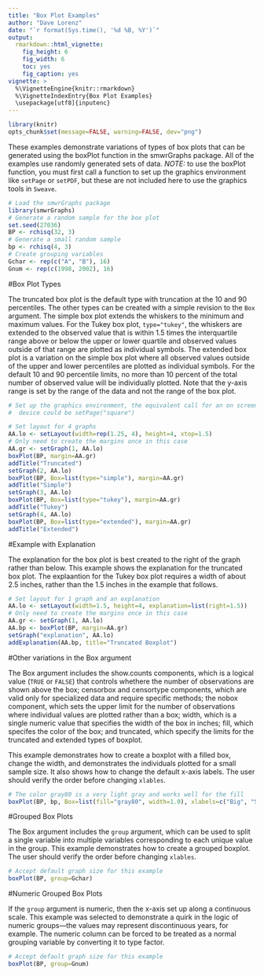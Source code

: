 ```yaml
---
title: "Box Plot Examples"
author: "Dave Lorenz"
date: "`r format(Sys.time(), '%d %B, %Y')`"
output:
  rmarkdown::html_vignette:
    fig_height: 6
    fig_width: 6
    toc: yes
    fig_caption: yes
vignette: >
  %\VignetteEngine{knitr::rmarkdown}
  %\VignetteIndexEntry{Box Plot Examples}
  \usepackage[utf8]{inputenc}
---
```


```r
library(knitr)
opts_chunk$set(message=FALSE, warning=FALSE, dev="png")
```

These examples demonstrate variations of types of box plots that can be 
generated using the boxPlot function in the smwrGraphs package.
All of the examples use randomly generated sets of data.
*NOTE:* to use the boxPlot function, you must first call
a function to set up the graphics environment like `setPage`
or `setPDF`, but these are not included here to use the graphics
tools in `Sweave`.

```r
# Load the smwrGraphs package
library(smwrGraphs)
# Generate a random sample for the box plot
set.seed(27036)
BP <- rchisq(32, 3)
# Generate a small random sample
bp <- rchisq(4, 3)
# Create grouping variables
Gchar <- rep(c("A", "B"), 16)
Gnum <- rep(c(1998, 2002), 16)
```


#Box Plot Types

The truncated box plot is the default type with truncation at the 10 and 90
percentiles. The other types can be created with a simple revision to the
`Box` argument. The simple box plot extends the whiskers to the minimum
and maximum values. For the Tukey box plot, `type="tukey"`, the whiskers
are extended to the observed value that is within 1.5 times the interquartile
range above or below the upper or lower quartile and observed values outside
of that range are plotted as individual symbols. The extended box plot is a
variation on the simple box plot where all observed values outside of the upper and lower percentiles are plotted as individual symbols. For the default 10 and 90 percentile limits, no more than 10 percent of the total number of observed value will be individually plotted. Note that the y-axis range is set by the range of the data and not the range of the box plot.

```r
# Set up the graphics environment, the equivalent call for an on screen
#  device could be setPage("square")

# Set layout for 4 graphs
AA.lo <- setLayout(width=rep(1.25, 4), height=4, xtop=1.5)
# Only need to create the margins once in this case
AA.gr <- setGraph(1, AA.lo)
boxPlot(BP, margin=AA.gr)
addTitle("Truncated")
setGraph(2, AA.lo)
boxPlot(BP, Box=list(type="simple"), margin=AA.gr)
addTitle("Simple")
setGraph(3, AA.lo)
boxPlot(BP, Box=list(type="tukey"), margin=AA.gr)
addTitle("Tukey")
setGraph(4, AA.lo)
boxPlot(BP, Box=list(type="extended"), margin=AA.gr)
addTitle("Extended")

```


#Example with Explanation

The explanation for the box plot is best created to the right of the graph
rather than below. This example shows the explanation for the truncated box
plot. The explaantion for the Tukey box plot requires a width of about 2.5
inches, rather than the 1.5 inches in the example that follows.

```r

# Set layout for 1 graph and an explanation
AA.lo <- setLayout(width=1.5, height=4, explanation=list(right=1.5))
# Only need to create the margins once in this case
AA.gr <- setGraph(1, AA.lo)
AA.bp <- boxPlot(BP, margin=AA.gr)
setGraph("explanation", AA.lo)
addExplanation(AA.bp, title="Truncated Boxplot")

```


#Other variations in the Box argument

The Box argument includes the show.counts components, which is a logical value (`TRUE` or `FALSE`) that controls whethere the number of
observations are shown above the box; censorbox and censortype components,
which are valid only for specialized data and require specific methods; the
nobox component, which sets the upper limit for the number of observations
where individual values are plotted rather than a box; width, which is a single numeric value that specifies the width of the box in inches; fill, which specifes the color of the box; and truncated, which specify the limits for the truncated and extended types of boxplot.

This example demonstrates how to create a boxplot with a filled box, change the width, and demonstrates the individuals plotted for a small sample size. It also shows how to change the default x-axis labels. The user should verify the order before changing `xlables`.

```r
# The color gray80 is a very light gray and works well for the fill
boxPlot(BP, bp, Box=list(fill="gray80", width=1.0), xlabels=c("Big", "Small"))

```


#Grouped Box Plots

The Box argument includes the `group` argument, which can be used to
split a single variable into multiple variables corresponding to each unique
value in the group. This example demonstrates how to create a grouped
boxplot. The user should verify the order before changing `xlables`.

```r
# Accept default graph size for this example
boxPlot(BP, group=Gchar)
```

#Numeric Grouped Box Plots

If the `group` argument is numeric, then the x-axis set up along a
continuous scale. This example was selected to demonstrate a quirk in the logic of numeric groups---the values may represent discontinuous years, for example. The numeric column can be forced to be treated as a normal grouping variable by converting it to type factor.

```r

# Accept default graph size for this example
boxPlot(BP, group=Gnum)

```





